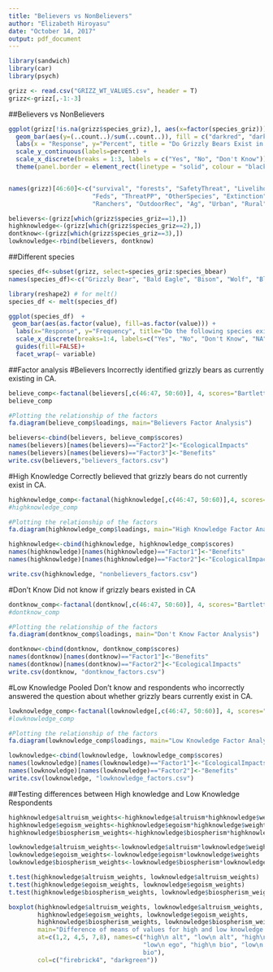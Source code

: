 ```yaml
---
title: "Believers vs NonBelievers"
author: "Elizabeth Hiroyasu"
date: "October 14, 2017"
output: pdf_document
---
```


```r
library(sandwich)
library(car)
library(psych)

grizz <- read.csv("GRIZZ_WT_VALUES.csv", header = T)
grizz<-grizz[,-1:-3]
```


##Believers vs NonBelievers

```r
ggplot(grizz[!is.na(grizz$species_griz),], aes(x=factor(species_griz))) + 
  geom_bar(aes(y=(..count..)/sum(..count..)), fill = c("darkred", "darkgreen", "darkred")) +
  labs(x = "Response", y="Percent", title = "Do Grizzly Bears Exist in California") + 
  scale_y_continuous(labels=percent) +
  scale_x_discrete(breaks = 1:3, labels = c("Yes", "No", "Don't Know")) + 
  theme(panel.border = element_rect(linetype = "solid", colour = "black", fill = NA))


names(grizz)[46:60]<-c("survival", "forests", "SafetyThreat", "LivelihoodThreat", "Tourism",
                       "Feds", "ThreatPP", "OtherSpecies", "Extinction", "LocalControl", 
                       "Ranchers", "OutdoorRec", "Ag", "Urban", "Rural")

believers<-(grizz[which(grizz$species_griz==1),])
highknowledge<-(grizz[which(grizz$species_griz==2),])
dontknow<-(grizz[which(grizz$species_griz==3),])
lowknowledge<-rbind(believers, dontknow)
```

##Different species
```r
species_df<-subset(grizz, select=species_griz:species_bbear)
names(species_df)<-c("Grizzly Bear", "Bald Eagle", "Bison", "Wolf", "Black Bear")

library(reshape2) # for melt()
species_df <- melt(species_df)

ggplot(species_df)  + 
 geom_bar(aes(as.factor(value), fill=as.factor(value))) + 
  labs(x="Response", y="Frequency", title="Do the following species exist in California?")+
  scale_x_discrete(breaks=1:4, labels=c("Yes", "No", "Don't Know", "NA"))+
  guides(fill=FALSE)+
  facet_wrap(~ variable)
```


##Factor analysis
#Believers
Incorrectly identified grizzly bears as currently existing in CA.
```r
believe_comp<-factanal(believers[,c(46:47, 50:60)], 4, scores="Bartlett")
believe_comp

#Plotting the relationship of the factors
fa.diagram(believe_comp$loadings, main="Believers Factor Analysis")

believers<-cbind(believers, believe_comp$scores)
names(believers)[names(believers)=="Factor2"]<-"EcologicalImpacts"
names(believers)[names(believers)=="Factor3"]<-"Benefits"
write.csv(believers,"believers_factors.csv")
```

#High Knowledge
Correctly believed that grizzly bears do not currently exist in CA.
```r
highknowledge_comp<-factanal(highknowledge[,c(46:47, 50:60)],4, scores="Bartlett")
#highknowledge_comp

#Plotting the relationship of the factors
fa.diagram(highknowledge_comp$loadings, main="High Knowledge Factor Analysis")

highknowledge<-cbind(highknowledge, highknowledge_comp$scores)
names(highknowledge)[names(highknowledge)=="Factor1"]<-"Benefits"
names(highknowledge)[names(highknowledge)=="Factor2"]<-"EcologicalImpacts"

write.csv(highknowledge, "nonbelievers_factors.csv")
```

#Don't Know
Did not know if grizzly bears existed in CA
```r
dontknow_comp<-factanal(dontknow[,c(46:47, 50:60)], 4, scores="Bartlett")
#dontknow_comp

#Plotting the relationship of the factors
fa.diagram(dontknow_comp$loadings, main="Don't Know Factor Analysis")

dontknow<-cbind(dontknow, dontknow_comp$scores)
names(dontknow)[names(dontknow)=="Factor1"]<-"Benefits"
names(dontknow)[names(dontknow)=="Factor2"]<-"EcologicalImpacts"
write.csv(dontknow, "dontknow_factors.csv")
```

#Low Knowledge
Pooled Don't know and respondents who incorrectly answered the question about whether grizzly bears currently exist in CA.
```r
lowknowledge_comp<-factanal(lowknowledge[,c(46:47, 50:60)], 4, scores="Bartlett")
#lowknowledge_comp

#Plotting the relationship of the factors
fa.diagram(lowknowledge_comp$loadings, main="Low Knowledge Factor Analysis")

lowknowledge<-cbind(lowknowledge, lowknowledge_comp$scores)
names(lowknowledge)[names(lowknowledge)=="Factor1"]<-"EcologicalImpacts"
names(lowknowledge)[names(lowknowledge)=="Factor2"]<-"Benefits"
write.csv(lowknowledge, "lowknowledge_factors.csv")
```

##Testing differences between High knowledge and Low Knowledge Respondents
```r

highknowledge$altruism_weights<-highknowledge$altruism*highknowledge$weights
highknowledge$egoism_weights<-highknowledge$egoism*highknowledge$weights
highknowledge$biospherism_weights<-highknowledge$biospherism*highknowledge$weights

lowknowledge$altruism_weights<-lowknowledge$altruism*lowknowledge$weights
lowknowledge$egoism_weights<-lowknowledge$egoism*lowknowledge$weights
lowknowledge$biospherism_weights<-lowknowledge$biospherism*lowknowledge$weights

t.test(highknowledge$altruism_weights, lowknowledge$altruism_weights)
t.test(highknowledge$egoism_weights, lowknowledge$egoism_weights)
t.test(highknowledge$biospherism_weights, lowknowledge$biospherism_weights)

boxplot(highknowledge$altruism_weights, lowknowledge$altruism_weights,
        highknowledge$egoism_weights, lowknowledge$egoism_weights,
        highknowledge$biospherism_weights, lowknowledge$biospherism_weights,
        main="Difference of means of values for high and low knowledge respondents",
        at=c(1,2, 4,5, 7,8), names=c("high\n alt", "low\n alt", "high\n ego", 
                                     "low\n ego", "high\n bio", "low\n 
                                     bio"),
        col=c("firebrick4", "darkgreen"))

```